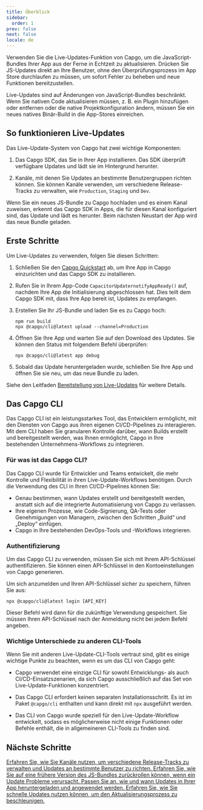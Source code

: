 ```yaml
---
title: Überblick
sidebar:
  order: 1
prev: false
next: false
locale: de
---
```



Verwenden Sie die Live-Updates-Funktion von Capgo, um die JavaScript-Bundles Ihrer App aus der Ferne in Echtzeit zu aktualisieren. Drücken Sie JS-Updates direkt an Ihre Benutzer, ohne den Überprüfungsprozess im App Store durchlaufen zu müssen, um sofort Fehler zu beheben und neue Funktionen bereitzustellen.

<Aside>

Live-Updates sind auf Änderungen von JavaScript-Bundles beschränkt. Wenn Sie nativen Code aktualisieren müssen, z. B. ein Plugin hinzufügen oder entfernen oder die native Projektkonfiguration ändern, müssen Sie ein neues natives Binär-Build in die App-Stores einreichen.

</Aside>

## So funktionieren Live-Updates

Das Live-Update-System von Capgo hat zwei wichtige Komponenten:

1. Das Capgo SDK, das Sie in Ihrer App installieren. Das SDK überprüft verfügbare Updates und lädt sie im Hintergrund herunter.

2. Kanäle, mit denen Sie Updates an bestimmte Benutzergruppen richten können. Sie können Kanäle verwenden, um verschiedene Release-Tracks zu verwalten, wie `Production`, `Staging` und `Dev`.

Wenn Sie ein neues JS-Bundle zu Capgo hochladen und es einem Kanal zuweisen, erkennt das Capgo SDK in Apps, die für diesen Kanal konfiguriert sind, das Update und lädt es herunter. Beim nächsten Neustart der App wird das neue Bundle geladen.

## Erste Schritte

Um Live-Updates zu verwenden, folgen Sie diesen Schritten:

<Steps>

1. Schließen Sie den [Capgo Quickstart](/docs/getting-started/quickstart) ab, um Ihre App in Capgo einzurichten und das Capgo SDK zu installieren.

2. Rufen Sie in Ihrem App-Code `CapacitorUpdaternotifyAppReady()` auf, nachdem Ihre App die Initialisierung abgeschlossen hat. Dies teilt dem Capgo SDK mit, dass Ihre App bereit ist, Updates zu empfangen.

3. Erstellen Sie Ihr JS-Bundle und laden Sie es zu Capgo hoch:
   ```shell
   npm run build
   npx @capgo/cli@latest upload --channel=Production 
   ```

4. Öffnen Sie Ihre App und warten Sie auf den Download des Updates. Sie können den Status mit folgendem Befehl überprüfen:
   ```shell
   npx @capgo/cli@latest app debug
   ```

5. Sobald das Update heruntergeladen wurde, schließen Sie Ihre App und öffnen Sie sie neu, um das neue Bundle zu laden.

</Steps>

Siehe den Leitfaden [Bereitstellung von Live-Updates](/docs/getting-started/deploy) für weitere Details.

## Das Capgo CLI

Das Capgo CLI ist ein leistungsstarkes Tool, das Entwicklern ermöglicht, mit den Diensten von Capgo aus ihren eigenen CI/CD-Pipelines zu interagieren. Mit dem CLI haben Sie granularen Kontrolle darüber, wann Builds erstellt und bereitgestellt werden, was Ihnen ermöglicht, Capgo in Ihre bestehenden Unternehmens-Workflows zu integrieren.

### Für was ist das Capgo CLI?

Das Capgo CLI wurde für Entwickler und Teams entwickelt, die mehr Kontrolle und Flexibilität in ihren Live-Update-Workflows benötigen. Durch die Verwendung des CLI in Ihren CI/CD-Pipelines können Sie:

- Genau bestimmen, wann Updates erstellt und bereitgestellt werden, anstatt sich auf die integrierte Automatisierung von Capgo zu verlassen.
- Ihre eigenen Prozesse, wie Code-Signierung, QA-Tests oder Genehmigungen von Managern, zwischen den Schritten „Build“ und „Deploy“ einfügen.
- Capgo in Ihre bestehenden DevOps-Tools und -Workflows integrieren.

### Authentifizierung

Um das Capgo CLI zu verwenden, müssen Sie sich mit Ihrem API-Schlüssel authentifizieren. Sie können einen API-Schlüssel in den Kontoeinstellungen von Capgo generieren.

Um sich anzumelden und Ihren API-Schlüssel sicher zu speichern, führen Sie aus:

```shell
npx @capgo/cli@latest login [API_KEY]
```

Dieser Befehl wird dann für die zukünftige Verwendung gespeichert. Sie müssen Ihren API-Schlüssel nach der Anmeldung nicht bei jedem Befehl angeben.

### Wichtige Unterschiede zu anderen CLI-Tools

Wenn Sie mit anderen Live-Update-CLI-Tools vertraut sind, gibt es einige wichtige Punkte zu beachten, wenn es um das CLI von Capgo geht:

- Capgo verwendet eine einzige CLI für sowohl Entwicklungs- als auch CI/CD-Einsatzszenarien, da sich Capgo ausschließlich auf das Set von Live-Update-Funktionen konzentriert.

- Das Capgo CLI erfordert keinen separaten Installationsschritt. Es ist im Paket `@capgo/cli` enthalten und kann direkt mit `npx` ausgeführt werden.

- Das CLI von Capgo wurde speziell für den Live-Update-Workflow entwickelt, sodass es möglicherweise nicht einige Funktionen oder Befehle enthält, die in allgemeineren CLI-Tools zu finden sind.

## Nächste Schritte

<CardGrid stagger>
  <a href="/docs/live-updates/channels/">
    <Card title="Kanäle" icon="bars">
      Erfahren Sie, wie Sie Kanäle nutzen, um verschiedene Release-Tracks zu verwalten und Updates an bestimmte Benutzer zu richten.
    </Card>
  </a>

  <a href="/docs/live-updates/rollbacks/">
    <Card title="Rollback" icon="left-arrow">
      Erfahren Sie, wie Sie auf eine frühere Version des JS-Bundles zurückrollen können, wenn ein Update Probleme verursacht.
    </Card>
  </a>

  <a href="/docs/live-updates/update-behavior/">
    <Card title="Update-Verhalten" icon="setting">
      Passen Sie an, wie und wann Updates in Ihrer App heruntergeladen und angewendet werden.
    </Card>
  </a>
  <a href="/docs/live-updates/fast-updates/">
    <Card title="Schnelle Updates" icon="starlight">
      Erfahren Sie, wie Sie schnelle Updates nutzen können, um den Aktualisierungsprozess zu beschleunigen.
    </Card>
  </a>
</CardGrid>